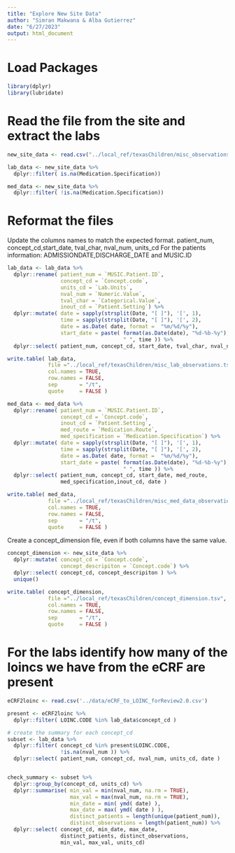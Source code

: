 ```yaml
---
title: "Explore New Site Data"
author: "Simran Makwana & Alba Gutierrez"
date: "6/27/2023"
output: html_document
---
```

# Load Packages
```r
library(dplyr)
library(lubridate)
```

# Read the file from the site and extract the labs 
```r
new_site_data <- read.csv("../local_ref/texasChildren/misc_observations.csv")

lab_data <- new_site_data %>%
  dplyr::filter( is.na(Medication.Specification))

med_data <- new_site_data %>%
  dplyr::filter( !is.na(Medication.Specification))
```

# Reformat the files
Update the columns names to match the expected format. patient_num, concept_cd,start_date, tval_char, nval_num, units_cd
For the patients information: ADMISSIONDATE,DISCHARGE_DATE and MUSIC.ID
```r
lab_data <- lab_data %>%
  dplyr::rename( patient_num = `MUSIC.Patient.ID`, 
                 concept_cd = `Concept.code`, 
                 units_cd = `Lab.Units`, 
                 nval_num = `Numeric.Value`, 
                 tval_char = `Categorical.Value`, 
                 inout_cd = `Patient.Setting`) %>%
  dplyr::mutate( date = sapply(strsplit(Date, "[ ]"), '[', 1), 
                 time = sapply(strsplit(Date, "[ ]"), '[', 2), 
                 date = as.Date( date, format =  "%m/%d/%y"), 
                 start_date = paste( format(as.Date(date), "%d-%b-%y"), 
                                     " ", time )) %>%
  dplyr::select( patient_num, concept_cd, start_date, tval_char, nval_num, units_cd, date, inout_cd )

write.table( lab_data, 
             file ="../local_ref/texasChildren/misc_lab_observations.tsv",
             col.names = TRUE, 
             row.names = FALSE, 
             sep       = "/t", 
             quote     = FALSE )
```

```r
med_data <- med_data %>%
  dplyr::rename( patient_num = `MUSIC.Patient.ID`, 
                 concept_cd = `Concept.code`, 
                 inout_cd = `Patient.Setting`, 
                 med_route = `Medication.Route`,
                 med_specification = `Medication.Specification`) %>%
  dplyr::mutate( date = sapply(strsplit(Date, "[ ]"), '[', 1), 
                 time = sapply(strsplit(Date, "[ ]"), '[', 2), 
                 date = as.Date( date, format =  "%m/%d/%y"), 
                 start_date = paste( format(as.Date(date), "%d-%b-%y"), 
                                     " ", time )) %>%
  dplyr::select( patient_num, concept_cd, start_date, med_route,
                 med_specification,inout_cd, date )

write.table( med_data, 
             file ="../local_ref/texasChildren/misc_med_data_observations.tsv",
             col.names = TRUE, 
             row.names = FALSE, 
             sep       = "/t", 
             quote     = FALSE )
```

Create a concept_dimension file, even if both columns have the same value. 
```r
concept_dimension <- new_site_data %>%
  dplyr::mutate( concept_cd = `Concept.code`, 
                 concept_descripiton = `Concept.code`) %>%
  dplyr::select( concept_cd, concept_descripiton ) %>%
  unique()

write.table( concept_dimension, 
             file ="../local_ref/texasChildren/concept_dimension.tsv",
             col.names = TRUE, 
             row.names = FALSE, 
             sep       = "/t", 
             quote     = FALSE )
```


# For the labs identify how many of the loincs we have from the eCRF are present
```r
eCRF2loinc <- read.csv('../data/eCRF_to_LOINC_forReview2.0.csv')

present <- eCRF2loinc %>%
  dplyr::filter( LOINC.CODE %in% lab_data$concept_cd )
```



```r
# create the summary for each concept_cd
subset <- lab_data %>%
  dplyr::filter( concept_cd %in% present$LOINC.CODE, 
                 !is.na(nval_num )) %>%
  dplyr::select( patient_num, concept_cd, nval_num, units_cd, date )


check_summary <- subset %>%
  dplyr::group_by(concept_cd, units_cd) %>%
  dplyr::summarise( min_val = min(nval_num, na.rm = TRUE), 
                    max_val = max(nval_num, na.rm = TRUE), 
                    min_date = min( ymd( date) ), 
                    max_date = max( ymd( date ) ), 
                    distinct_patients = length(unique(patient_num)), 
                    distinct_observations = length(patient_num)) %>%
  dplyr::select( concept_cd, min_date, max_date, 
                 distinct_patients, distinct_observations, 
                 min_val, max_val, units_cd)
```
